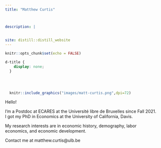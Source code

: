 ```yaml
---
title: "Matthew Curtis"



description: |
 
 
site: distill::distill_website
---
```


<!-- Bootstrap CSS -->
<link rel="stylesheet" href="https://cdn.jsdelivr.net/npm/bootstrap@4.0.0/dist/css/bootstrap.min.css" integrity="sha384-Gn5384xqQ1aoWXA+058RXPxPg6fy4IWvTNh0E263XmFcJlSAwiGgFAW/dAiS6JXm" crossorigin="anonymous">


```r
knitr::opts_chunk$set(echo = FALSE)
```

```css
d-title {
    display: none;
  }
  
```

```
```
```
```
<!--- https://rfortherestofus.com/2021/11/multicolumn/ --->

:::::: {class='row'}

::: {class='col-md-5'}
```r
  knitr::include_graphics("images/matt-curtis.png",dpi=72)
```
:::
::: {class='col-md-2'}
:::
::: {class='col-md-5'}
Hello! 

I'm a Postdoc at ECARES at the Université libre de Bruxelles since Fall 2021. I got my PhD in Economics at the University of California, Davis.

My research interests are in economic history, demography, labor economics, and economic development.

Contact me at matthew.curtis@ulb.be
:::
:::::: 


